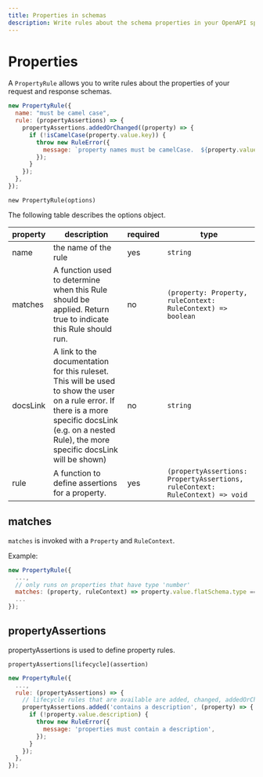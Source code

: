 ```yaml
---
title: Properties in schemas
description: Write rules about the schema properties in your OpenAPI specification
---
```


# Properties

A `PropertyRule` allows you to write rules about the properties of your request and response schemas.

```javascript
new PropertyRule({
  name: "must be camel case",
  rule: (propertyAssertions) => {
    propertyAssertions.addedOrChanged((property) => {
      if (!isCamelCase(property.value.key)) {
        throw new RuleError({
          message: `property names must be camelCase.  ${property.value.key} is not`,
        });
      }
    });
  },
});
```

`new PropertyRule(options)`

The following table describes the options object.

| property | description                                                                                                                                                                                               | required | type                                                                         |
| -------- | --------------------------------------------------------------------------------------------------------------------------------------------------------------------------------------------------------- | -------- | ---------------------------------------------------------------------------- |
| name     | the name of the rule                                                                                                                                                                                      | yes      | `string`                                                                     |
| matches  | A function used to determine when this Rule should be applied. Return true to indicate this Rule should run.                                                                                              | no       | `(property: Property, ruleContext: RuleContext) => boolean`                  |
| docsLink | A link to the documentation for this ruleset. This will be used to show the user on a rule error. If there is a more specific docsLink (e.g. on a nested Rule), the more specific docsLink will be shown) | no       | `string`                                                                     |
| rule     | A function to define assertions for a property.                                                                                                                                                           | yes      | `(propertyAssertions: PropertyAssertions, ruleContext: RuleContext) => void` |

## matches

`matches` is invoked with a `Property` and `RuleContext`.

Example:

```javascript
new PropertyRule({
  ...,
  // only runs on properties that have type 'number'
  matches: (property, ruleContext) => property.value.flatSchema.type === 'number',
  ...
});
```

## propertyAssertions

propertyAssertions is used to define property rules.

`propertyAssertions[lifecycle](assertion)`

```javascript
new PropertyRule({
  ...,
  rule: (propertyAssertions) => {
    // lifecycle rules that are available are added, changed, addedOrChanged, requirement and removed
    propertyAssertions.added('contains a description', (property) => {
      if (!property.value.description) {
        throw new RuleError({
          message: 'properties must contain a description',
        });
      }
    });
  },
});
```

